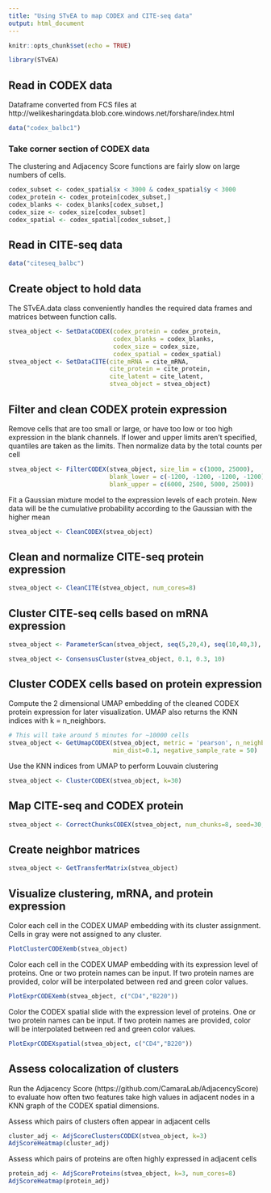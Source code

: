 ```yaml
---
title: "Using STvEA to map CODEX and CITE-seq data"
output: html_document
---
```


```r
knitr::opts_chunk$set(echo = TRUE)
```

```r
library(STvEA)
```

## Read in CODEX data
Dataframe converted from FCS files at http://welikesharingdata.blob.core.windows.net/forshare/index.html
```r
data("codex_balbc1")
```

### Take corner section of CODEX data
The clustering and Adjacency Score functions are fairly slow on large numbers of cells.
```r
codex_subset <- codex_spatial$x < 3000 & codex_spatial$y < 3000
codex_protein <- codex_protein[codex_subset,]
codex_blanks <- codex_blanks[codex_subset,]
codex_size <- codex_size[codex_subset]
codex_spatial <- codex_spatial[codex_subset,]
```

## Read in CITE-seq data
```r
data("citeseq_balbc")
```


## Create object to hold data
The STvEA.data class conveniently handles the required data frames and matrices between function calls.
```r
stvea_object <- SetDataCODEX(codex_protein = codex_protein,
                             codex_blanks = codex_blanks,
                             codex_size = codex_size,
                             codex_spatial = codex_spatial)
stvea_object <- SetDataCITE(cite_mRNA = cite_mRNA,
                            cite_protein = cite_protein,
                            cite_latent = cite_latent,
                            stvea_object = stvea_object)
```

## Filter and clean CODEX protein expression
Remove cells that are too small or large, or have too low or too high expression in the blank channels.
If lower and upper limits aren't specified, quantiles are taken as the limits.
Then normalize data by the total counts per cell
```r
stvea_object <- FilterCODEX(stvea_object, size_lim = c(1000, 25000),
                            blank_lower = c(-1200, -1200, -1200, -1200),
                            blank_upper = c(6000, 2500, 5000, 2500))
```

Fit a Gaussian mixture model to the expression levels of each protein.
New data will be the cumulative probability according to the Gaussian with the higher mean
```r
stvea_object <- CleanCODEX(stvea_object)
```

## Clean and normalize CITE-seq protein expression
```r
stvea_object <- CleanCITE(stvea_object, num_cores=8)
```

## Cluster CITE-seq cells based on mRNA expression
```r
stvea_object <- ParameterScan(stvea_object, seq(5,20,4), seq(10,40,3), n_neighbors=50, min_dist=0.2, negative_sample_rate=50, python_dir = "inst/python", cache_dir="inst/python/tmp")
```

```r
stvea_object <- ConsensusCluster(stvea_object, 0.1, 0.3, 10)
```

## Cluster CODEX cells based on protein expression
Compute the 2 dimensional UMAP embedding of the cleaned CODEX protein expression for later visualization. 
UMAP also returns the KNN indices with k = n_neighbors.
```r
# This will take around 5 minutes for ~10000 cells
stvea_object <- GetUmapCODEX(stvea_object, metric = 'pearson', n_neighbors=30,
                             min_dist=0.1, negative_sample_rate = 50)
```

Use the KNN indices from UMAP to perform Louvain clustering
```r
stvea_object <- ClusterCODEX(stvea_object, k=30)
```

## Map CITE-seq and CODEX protein
```r
stvea_object <- CorrectChunksCODEX(stvea_object, num_chunks=8, seed=30, num_cores=4)
```

## Create neighbor matrices
```r
stvea_object <- GetTransferMatrix(stvea_object)
```

## Visualize clustering, mRNA, and protein expression 
Color each cell in the CODEX UMAP embedding with its cluster assignment.
Cells in gray were not assigned to any cluster.
```r
PlotClusterCODEXemb(stvea_object)
```

Color each cell in the CODEX UMAP embedding with its expression level of proteins.
One or two protein names can be input. If two protein names are provided,
color will be interpolated between red and green color values.
```r
PlotExprCODEXemb(stvea_object, c("CD4","B220"))
```

Color the CODEX spatial slide with the expression level of proteins.
One or two protein names can be input. If two protein names are provided,
color will be interpolated between red and green color values.
```r
PlotExprCODEXspatial(stvea_object, c("CD4","B220"))
```

## Assess colocalization of clusters
Run the Adjacency Score (https://github.com/CamaraLab/AdjacencyScore) to evaluate how often
two features take high values in adjacent nodes in a KNN graph of the CODEX spatial dimensions.

Assess which pairs of clusters often appear in adjacent cells
```r
cluster_adj <- AdjScoreClustersCODEX(stvea_object, k=3)
AdjScoreHeatmap(cluster_adj)
```

Assess which pairs of proteins are often highly expressed in adjacent cells
```r
protein_adj <- AdjScoreProteins(stvea_object, k=3, num_cores=8)
AdjScoreHeatmap(protein_adj)
```
